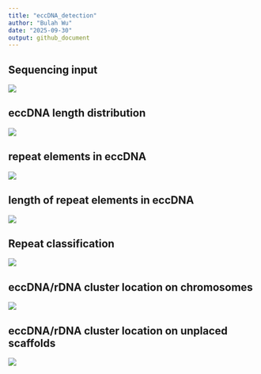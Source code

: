 ```yaml
---
title: "eccDNA_detection"
author: "Bulah Wu"
date: "2025-09-30"
output: github_document
---
```

## Sequencing input
![](misc/mapped_bases_sample.png)  
  
## eccDNA length distribution
![](misc/dist_sample.png)  

## repeat elements in eccDNA
![](misc/rep_num_len_by_sp.png)  

## length of repeat elements in eccDNA
![](misc/rep_len_by_sp_with_None.png)  

## Repeat classification
![](misc/rdna_ecc_class2.png)  

## eccDNA/rDNA cluster location on chromosomes
![](misc/rdna_ecc_location_chromosome.png)  

## eccDNA/rDNA cluster location on unplaced scaffolds
![](misc/rdna_ecc_location_unplaced.png)  
